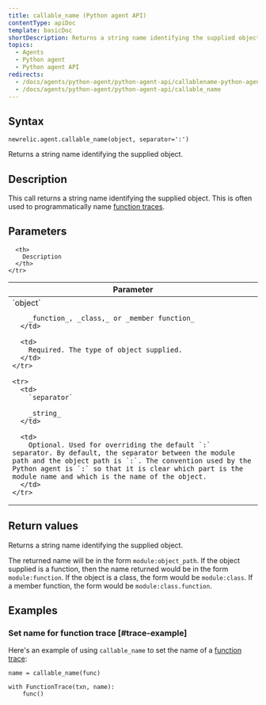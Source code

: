 ```yaml
---
title: callable_name (Python agent API)
contentType: apiDoc
template: basicDoc
shortDescription: Returns a string name identifying the supplied object.
topics:
  - Agents
  - Python agent
  - Python agent API
redirects:
  - /docs/agents/python-agent/python-agent-api/callablename-python-agent-api
  - /docs/agents/python-agent/python-agent-api/callable_name
---
```


## Syntax

```
newrelic.agent.callable_name(object, separator=':')
```

Returns a string name identifying the supplied object.

## Description

This call returns a string name identifying the supplied object. This is often used to programmatically name [function traces](/docs/agents/python-agent/python-agent-api/function_trace).

## Parameters

<Table>
  <thead>
    <tr>
      <th width="25%">
        Parameter
      </th>

      <th>
        Description
      </th>
    </tr>
  </thead>

  <tbody>
    <tr>
      <td>
        `object`

        _function_, _class,_ or _member function_
      </td>

      <td>
        Required. The type of object supplied.
      </td>
    </tr>

    <tr>
      <td>
        `separator`

        _string_
      </td>

      <td>
        Optional. Used for overriding the default `:` separator. By default, the separator between the module path and the object path is `:`. The convention used by the Python agent is `:` so that it is clear which part is the module name and which is the name of the object.
      </td>
    </tr>
  </tbody>
</Table>

## Return values

Returns a string name identifying the supplied object.

The returned name will be in the form `module:object_path`. If the object supplied is a function, then the name returned would be in the form `module:function`. If the object is a class, the form would be `module:class`. If a member function, the form would be `module:class.function`.

## Examples

### Set name for function trace [#trace-example]

Here's an example of using `callable_name` to set the name of a [function trace](/docs/agents/python-agent/python-agent-api/function_trace):

```
name = callable_name(func)

with FunctionTrace(txn, name):
    func()
```
